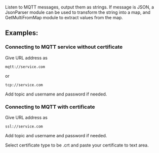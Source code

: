 Listen to MQTT messages, output them as strings. If message is JSON, a JsonParser module can be used to transform the string into a map, and GetMultiFromMap module to extract values from the map.  


## Examples:

### Connecting to MQTT service without certificate
Give URL address as  


```
mqtt://service.com
```
or  


```
tcp://service.com
```
Add topic and username and password if needed.  


### Connecting to MQTT with certificate
Give URL address as  


```
ssl://service.com
```
Add topic and username and password if needed.  

Select certificate type to be .crt and paste your certificate to text area.